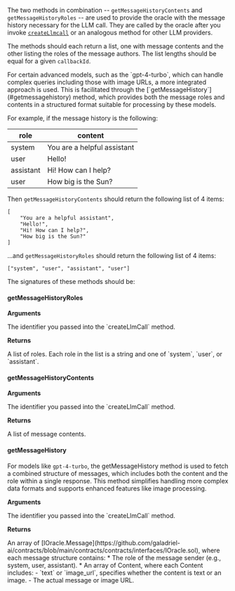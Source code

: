 The two methods in combination -- `getMessageHistoryContents` and `getMessageHistoryRoles` -- are used to provide the oracle with the message history necessary for the LLM call. They are called by the oracle after you invoke [`createLlmcall`](/reference/llms/basic#createllmcall) or an analogous method for other LLM providers.

The methods should each return a list, one with message contents and the other listing the roles of the message authors. The list lengths should be equal for a given `callbackId`.

<Tip>
For certain advanced models, such as the `gpt-4-turbo`, which can handle complex queries including those with image URLs, a more integrated approach is used. This is facilitated through the [`getMessageHistory`](#getmessagehistory)  method, which provides both the message roles and contents in a structured format suitable for processing by these models.
</Tip>

For example, if the message history is the following:


role      |        content              |
----------|-----------------------------|
system    | You are a helpful assistant |
user      | Hello!                      |
assistant | Hi! How can I help?         |
user      | How big is the Sun?         |


Then `getMessageHistoryContents` should return the following list of 4 items:
```solidity
[
    "You are a helpful assistant",
    "Hello!",
    "Hi! How can I help?",
    "How big is the Sun?"
]
```

...and `getMessageHistoryRoles` should return the following list of 4 items:
```solidity
["system", "user", "assistant", "user"]
```

The signatures of these methods should be:

#### getMessageHistoryRoles

**Arguments**

<ParamField path="callbackId" type="uint">
  The identifier you passed into the `createLlmCall` method.
</ParamField>

**Returns**

<ResponseField name="return" type="string[]">
  A list of roles. Each role in the list is a string and one of `system`, `user`, or `assistant`.
</ResponseField>

#### getMessageHistoryContents

**Arguments**

<ParamField path="callbackId" type="uint">
  The identifier you passed into the `createLlmCall` method.
</ParamField>

**Returns**

<ResponseField name="return" type="string[]">
  A list of message contents.
</ResponseField>

#### getMessageHistory

For models like `gpt-4-turbo`, the getMessageHistory method is used to fetch a combined structure of messages, which includes both the content and the role within a single response. This method simplifies handling more complex data formats and supports enhanced features like image processing.

**Arguments**

<ParamField path="callbackId" type="uint">
  The identifier you passed into the `createLlmCall` method.
</ParamField>

**Returns**

<ResponseField name="return" type="IOracle.Message[]">
An array of [IOracle.Message](https://github.com/galadriel-ai/contracts/blob/main/contracts/contracts/interfaces/IOracle.sol), where each message structure contains:
* <ParamField path="role" type="string">The role of the message sender (e.g., system, user, assistant).</ParamField>
* <ParamField path="content" type="IOracle.Content[]">An array of Content, where each Content includes:</ParamField>
    - <ParamField path="contentType" type="string">`text` or `image_url`, specifies whether the content is text or an image.</ParamField>
    - <ParamField path="value" type="string">The actual message or image URL.</ParamField>
</ResponseField>